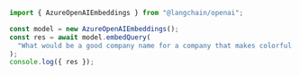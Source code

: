 ```typescript
import { AzureOpenAIEmbeddings } from "@langchain/openai";

const model = new AzureOpenAIEmbeddings();
const res = await model.embedQuery(
  "What would be a good company name for a company that makes colorful socks?"
);
console.log({ res });
```